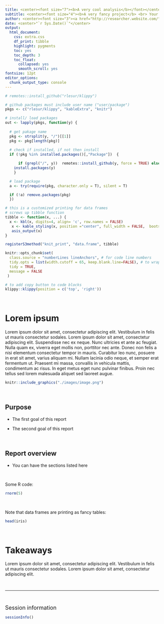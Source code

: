 ```yaml
---
title: <center><font size="7"><b>A very cool analysis</b></font></center>
subtitle: <center><font size="4"><b>A very fancy project</b> <br> Your Organization</font></center>
author: <center><font size="3"><a href="http://researcher.website.com/">Researcher name</a></font></center>
date: <center>"`r Sys.Date()`"</center>
output:
  html_document:
    css: extra.css
    df_print: tibble
    highlight: pygments  
    toc: yes
    toc_depth: 3
    toc_float:
      collapsed: yes
      smooth_scroll: yes
fontsize: 12pt 
editor_options: 
  chunk_output_type: console
---
```


<!-- this code add line numbers to code blocks -->
<style>
body
  { counter-reset: source-line 0; }
pre.numberSource code
  { counter-reset: none; }
</style>


```r

# remotes::install_github("rlesur/klippy")

# github packages must include user name ("user/package")
pkgs <- c("rlesur/klippy", "kableExtra", "knitr")

# install/ load packages
out <- lapply(pkgs, function(y) {
  
  # get pakage name
  pkg <- strsplit(y, "/")[[1]]
  pkg <- pkg[length(pkg)]
  
  # check if installed, if not then install 
  if (!pkg %in% installed.packages()[,"Package"])  {

      if (grepl("/", y))  remotes::install_github(y, force = TRUE) else
    install.packages(y) 
    }

  # load package
  a <- try(require(pkg, character.only = T), silent = T)

  if (!a) remove.packages(pkg)
  })


```


```r


# this is a customized printing for data frames 
# screws up tibble function
tibble <- function(x, ...) { 
  x <- kbl(x, digits=4, align= 'c', row.names = FALSE) 
   x <- kable_styling(x, position ="center", full_width = FALSE,  bootstrap_options = c("striped", "hover", "condensed", "responsive")) 
   asis_output(x)
}

registerS3method("knit_print", "data.frame", tibble)

```

```r

knitr::opts_chunk$set(
  class.source = "numberLines lineAnchors", # for code line numbers
  tidy.opts = list(width.cutoff = 65, keep.blank.line=FALSE), # to wrap code
  tidy = TRUE,
  message = FALSE
 )

```

```r

# to add copy button to code blocks
klippy::klippy(position = c('top', 'right'))

```
&nbsp; 

<!-- '&nbsp;' adds blank space -->

# Lorem ipsum

Lorem ipsum dolor sit amet, consectetur adipiscing elit. Vestibulum in felis ut mauris consectetur sodales. Lorem ipsum dolor sit amet, consectetur adipiscing elit. Suspendisse nec ex neque. Nunc ultricies et ante ac feugiat. Nulla quam ex, viverra eget mollis non, porttitor nec ante. Donec non felis a nisi elementum consectetur tempor in mauris. Curabitur leo nunc, posuere in erat sit amet, varius aliquam mi. Nullam lacinia odio neque, et semper erat fermentum ut. Praesent mi massa, convallis in vehicula mattis, condimentum ac risus. In eget metus eget nunc pulvinar finibus. Proin nec tellus sed lorem malesuada aliquet sed laoreet augue. 

```r

knitr::include_graphics("./images/image.png")

```
&nbsp; 

<!-- skyblue box -->

<div class="alert alert-info">

# Purpose

- The first goal of this report

- The second goal of this report

</div>

&nbsp; 

<!-- light brown box -->


<div class="alert alert-warning">

# Report overview

- You can have the sections listed here

</div>

&nbsp;

Some R code:

```r

rnorm(5)

```

&nbsp;

Note that data frames are printing as fancy tables:
```r

head(iris)

```


<!-- light brown box -->

<div class="alert alert-success">

&nbsp; 

# Takeaways

Lorem ipsum dolor sit amet, consectetur adipiscing elit. Vestibulum in felis ut mauris consectetur sodales. Lorem ipsum dolor sit amet, consectetur adipiscing elit.

</div>

&nbsp;

<!-- '---' adds a gray vertical line -->

---

&nbsp; 
 
 <!-- add packages used, system details and versions  -->
 
<font size="4">Session information</font>

```r

sessionInfo()

```
